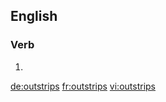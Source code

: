 ==English==

===Verb===
{{head|en}}

# {{en-third-person singular of|outstrip}}

[[de:outstrips]]
[[fr:outstrips]]
[[vi:outstrips]]